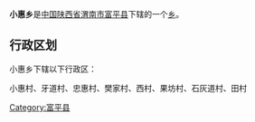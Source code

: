 {{中国乡级行政区
|行政区全称 = 小惠乡
|景观照片文件名 = 
|景观照片描述 = 
|汉语拼音 =
|其他语言 = 
|其他语言名称 = 
|位置图文件名 = 
|位置图描述 = 
|自定义图片=
|上级行政区 = [[陕西省|陕西省]][[渭南市|渭南市]][[富平县|富平县]]
|行政区类别 = [[乡级行政区|乡]]
|行政区划代码 = 
|行政区划 = 
|村委会 = 
|居委会 = 
|建置时间 = 
|领导职位 = 
|领导名称 = 
|政府驻地 = 
|毗邻 = 
|地理坐标 = 
|总面积 = 
|总人口 = 
|户籍人口 = 
|户籍人口年份 = 
|常住人口 = 
|常住人口年份 = 
|人口密度 = 
|GDP = 
|邮政编码 = 
|电话区号 = 
|官方网站 = 
|网站名称 = 
}}
'''小惠乡'''是[[中华人民共和国|中国]][[陕西省|陕西省]][[渭南市|渭南市]][[富平县|富平县]]下辖的一个[[乡级行政区|乡]]。

== 行政区划 ==
小惠乡下辖以下行政区：

小惠村、牙道村、忠惠村、樊家村、西村、果坊村、石灰道村、田村

{{陕西小作品}}
{{富平县行政区划}}

[[Category:富平县|Category:富平县]]